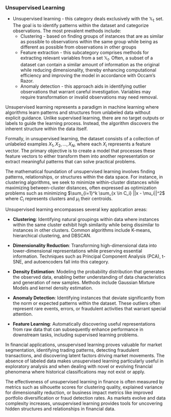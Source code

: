 ### Unsupervised Learning

* Unsupervised learning - this category deals exclusively with the $\mathbb{X_t}$
set. The goal is to identify patterns within the dataset and categorize
observations. The most prevalent methods include:
    + Clustering - based on finding groups of instances that are as similar as
    possible to observations within the same group while being as different as
    possible from observations in other groups
    + Feature extraction - this subcategory comprises methods for extracting
    relevant variables from a set $\mathbb{X}_t$. Often, a subset of a dataset
    can contain a similar amount of information as the original while reducing
    dimensionality, thereby enhancing computational efficiency and improving the
    model in accordance with Occam's Razor.
    + Anomaly detection - this approach aids in identifying outlier observations
    that warrant careful investigation. Variables may require transformation or
    invalid observations may need removal.

Unsupervised learning represents a paradigm in machine learning where algorithms
learn patterns and structures from unlabeled data without explicit guidance.
Unlike supervised learning, there are no target outputs or labels to guide the
learning process. Instead, the algorithm discovers the inherent structure
within the data itself.

Formally, in unsupervised learning, the dataset consists of a collection of
unlabeled examples ${X_1, X_2, ..., X_N}$, where each $X_i$ represents a feature
vector. The primary objective is to create a model that processes these feature
vectors to either transform them into another representation or extract
meaningful patterns that can solve practical problems.

The mathematical foundation of unsupervised learning involves finding patterns,
relationships, or structures within the data space. For instance, in clustering
algorithms, we seek to minimize within-cluster distances while maximizing
between-cluster distances, often expressed as optimization problems such as
minimizing $\sum_{i=1}^k \sum_{x \in C_i} ||x - \mu_i||^2$ where $C_i$
represents clusters and $\mu_i$ their centroids.

Unsupervised learning encompasses several key application areas:

- **Clustering**: Identifying natural groupings within data where instances
  within the same cluster exhibit high similarity while being dissimilar to
  instances in other clusters. Common algorithms include K-means, hierarchical
  clustering, and DBSCAN.

- **Dimensionality Reduction**: Transforming high-dimensional data into
  lower-dimensional representations while preserving essential information.
  Techniques such as Principal Component Analysis (PCA), t-SNE, and autoencoders
  fall into this category.

- **Density Estimation**: Modeling the probability distribution that generates
  the observed data, enabling better understanding of data characteristics and
  generation of new samples. Methods include Gaussian Mixture Models and kernel
  density estimation.

- **Anomaly Detection**: Identifying instances that deviate significantly from
  the norm or expected patterns within the dataset. These outliers often
  represent rare events, errors, or fraudulent activities that warrant special
  attention.

- **Feature Learning**: Automatically discovering useful representations from
  raw data that can subsequently enhance performance in downstream tasks,
  including supervised learning problems.

In financial applications, unsupervised learning proves valuable for market
segmentation, identifying trading patterns, detecting fraudulent transactions,
and discovering latent factors driving market movements. The absence of labeled
data makes unsupervised learning particularly useful in exploratory analysis and
when dealing with novel or evolving financial phenomena where historical
classifications may not exist or apply.

The effectiveness of unsupervised learning in finance is often measured by
metrics such as silhouette scores for clustering quality, explained variance for
dimensionality reduction, or business impact metrics like improved portfolio
diversification or fraud detection rates. As markets evolve and data complexity
increases, unsupervised learning provides tools for uncovering hidden structures
and relationships in financial data.
